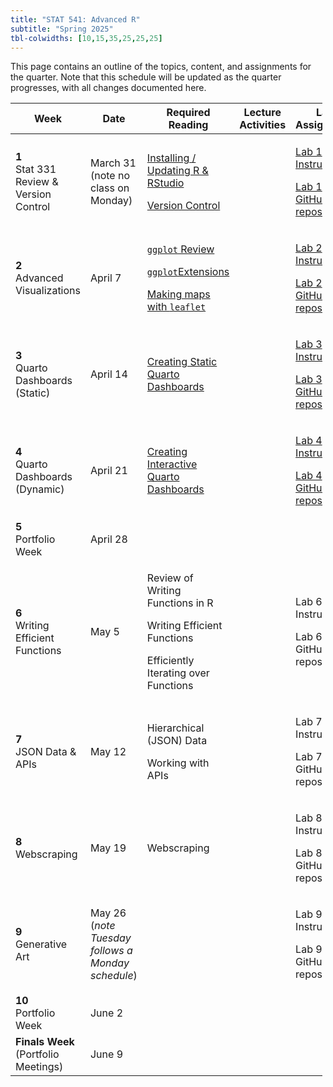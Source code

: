 ```yaml
---
title: "STAT 541: Advanced R"
subtitle: "Spring 2025"
tbl-colwidths: [10,15,35,25,25,25]
---
```


This page contains an outline of the topics, content, and assignments for the quarter. Note that this schedule will be updated as the quarter progresses, with all changes documented here.

+--------------------------------------+---------------------------------------------------+-------------------------------------------------------------------------------------------------------------------------+--------------------+----------------------------------------------------------------------------------------+------------------------------------------------------------------------------------------+
| Week                                 | Date                                              | Required Reading                                                                                                        | Lecture Activities | Lab Assignment                                                                         | Portfolio                                                                                |
+======================================+===================================================+=========================================================================================================================+====================+========================================================================================+==========================================================================================+
| **1**\                               | March 31 (note no class on Monday)                | [Installing / Updating R & RStudio](/set-up/setup-workflow.qmd "Installing / Updating R & RStudio")                     |                    | [Lab 1 Instructions](/labs/lab-1.qmd "Lab 1 Instructions")                             |                                                                                          |
| Stat 331 Review & Version Control    |                                                   |                                                                                                                         |                    |                                                                                        |                                                                                          |
|                                      |                                                   | [Version Control](/set-up/setup-version-control.qmd "Version Control")                                                  |                    | [Lab 1 GitHub repository](https://github.com/STAT-541/lab-0 "Lab 1 GitHub repository") |                                                                                          |
+--------------------------------------+---------------------------------------------------+-------------------------------------------------------------------------------------------------------------------------+--------------------+----------------------------------------------------------------------------------------+------------------------------------------------------------------------------------------+
| **2**\                               | April 7                                           | [`ggplot` Review](/unit-1/ggplot-review.qmd "ggplot Review")                                                            |                    | [Lab 2 Instructions](/labs/lab-2.qmd "Lab 2 Instructions")                             |                                                                                          |
| Advanced Visualizations              |                                                   |                                                                                                                         |                    |                                                                                        |                                                                                          |
|                                      |                                                   | [`ggplot`Extensions](/unit-1/ggplot-extensions.qmd "ggplot Extensions")                                                 |                    | [Lab 2 GitHub repository](https://github.com/STAT-541/lab-2 "Lab 2 GitHub repository") |                                                                                          |
|                                      |                                                   |                                                                                                                         |                    |                                                                                        |                                                                                          |
|                                      |                                                   | [Making maps with `leaflet`](/unit-1/ggplot-leaflet.qmd "Making maps with leaflet")                                     |                    |                                                                                        |                                                                                          |
+--------------------------------------+---------------------------------------------------+-------------------------------------------------------------------------------------------------------------------------+--------------------+----------------------------------------------------------------------------------------+------------------------------------------------------------------------------------------+
| **3**\                               | April 14                                          | [Creating Static Quarto Dashboards](/unit-1/quarto-dashboard-static.qmd "Creating Static Quarto Dashboards")            |                    | [Lab 3 Instructions](/labs/lab-3.qmd "Lab 3 Instructions")                             |                                                                                          |
| Quarto Dashboards (Static)           |                                                   |                                                                                                                         |                    |                                                                                        |                                                                                          |
|                                      |                                                   |                                                                                                                         |                    | [Lab 3 GitHub repository](https://github.com/STAT-541/lab-3 "Lab 3 GitHub repository") |                                                                                          |
+--------------------------------------+---------------------------------------------------+-------------------------------------------------------------------------------------------------------------------------+--------------------+----------------------------------------------------------------------------------------+------------------------------------------------------------------------------------------+
| **4**\                               | April 21                                          | [Creating Interactive Quarto Dashboards](/unit-1/quarto-dashboard-dynamic.qmd "Creating Interactive Quarto Dashboards") |                    | [Lab 4 Instructions](/labs/lab-4.qmd "Lab 4 Instructions")                             |                                                                                          |
| Quarto Dashboards (Dynamic)          |                                                   |                                                                                                                         |                    |                                                                                        |                                                                                          |
|                                      |                                                   |                                                                                                                         |                    | [Lab 4 GitHub repository](https://github.com/STAT-541/lab-4 "Lab 4 GitHub repository") |                                                                                          |
+--------------------------------------+---------------------------------------------------+-------------------------------------------------------------------------------------------------------------------------+--------------------+----------------------------------------------------------------------------------------+------------------------------------------------------------------------------------------+
| **5**\                               | April 28                                          |                                                                                                                         |                    |                                                                                        | [Portfolio Instructions](/portfolio/portfolio-instructions.qmd "Portfolio Instructions") |
| Portfolio Week                       |                                                   |                                                                                                                         |                    |                                                                                        |                                                                                          |
+--------------------------------------+---------------------------------------------------+-------------------------------------------------------------------------------------------------------------------------+--------------------+----------------------------------------------------------------------------------------+------------------------------------------------------------------------------------------+
| **6**\                               | May 5                                             | Review of Writing Functions in R                                                                                        |                    | Lab 6 Instructions                                                                     |                                                                                          |
| Writing Efficient Functions          |                                                   |                                                                                                                         |                    |                                                                                        |                                                                                          |
|                                      |                                                   | Writing Efficient Functions                                                                                             |                    | Lab 6 GitHub repository                                                                |                                                                                          |
|                                      |                                                   |                                                                                                                         |                    |                                                                                        |                                                                                          |
|                                      |                                                   | Efficiently Iterating over Functions                                                                                    |                    |                                                                                        |                                                                                          |
+--------------------------------------+---------------------------------------------------+-------------------------------------------------------------------------------------------------------------------------+--------------------+----------------------------------------------------------------------------------------+------------------------------------------------------------------------------------------+
| **7**\                               | May 12                                            | Hierarchical (JSON) Data                                                                                                |                    | Lab 7 Instructions                                                                     |                                                                                          |
| JSON Data & APIs                     |                                                   |                                                                                                                         |                    |                                                                                        |                                                                                          |
|                                      |                                                   | Working with APIs                                                                                                       |                    | Lab 7 GitHub repository                                                                |                                                                                          |
+--------------------------------------+---------------------------------------------------+-------------------------------------------------------------------------------------------------------------------------+--------------------+----------------------------------------------------------------------------------------+------------------------------------------------------------------------------------------+
| **8**\                               | May 19                                            | Webscraping                                                                                                             |                    | Lab 8 Instructions                                                                     |                                                                                          |
| Webscraping                          |                                                   |                                                                                                                         |                    |                                                                                        |                                                                                          |
|                                      |                                                   |                                                                                                                         |                    | Lab 8 GitHub repository                                                                |                                                                                          |
+--------------------------------------+---------------------------------------------------+-------------------------------------------------------------------------------------------------------------------------+--------------------+----------------------------------------------------------------------------------------+------------------------------------------------------------------------------------------+
| **9**\                               | May 26 (*note Tuesday follows a Monday schedule*) |                                                                                                                         |                    | Lab 9 Instructions                                                                     |                                                                                          |
| Generative Art                       |                                                   |                                                                                                                         |                    |                                                                                        |                                                                                          |
|                                      |                                                   |                                                                                                                         |                    | Lab 9 GitHub repository                                                                |                                                                                          |
+--------------------------------------+---------------------------------------------------+-------------------------------------------------------------------------------------------------------------------------+--------------------+----------------------------------------------------------------------------------------+------------------------------------------------------------------------------------------+
| **10**\                              | June 2                                            |                                                                                                                         |                    |                                                                                        | [Portfolio Instructions](/portfolio/portfolio-instructions.qmd "Portfolio Instructions") |
| Portfolio Week                       |                                                   |                                                                                                                         |                    |                                                                                        |                                                                                          |
+--------------------------------------+---------------------------------------------------+-------------------------------------------------------------------------------------------------------------------------+--------------------+----------------------------------------------------------------------------------------+------------------------------------------------------------------------------------------+
| **Finals Week** (Portfolio Meetings) | June 9                                            |                                                                                                                         |                    |                                                                                        |                                                                                          |
+--------------------------------------+---------------------------------------------------+-------------------------------------------------------------------------------------------------------------------------+--------------------+----------------------------------------------------------------------------------------+------------------------------------------------------------------------------------------+
